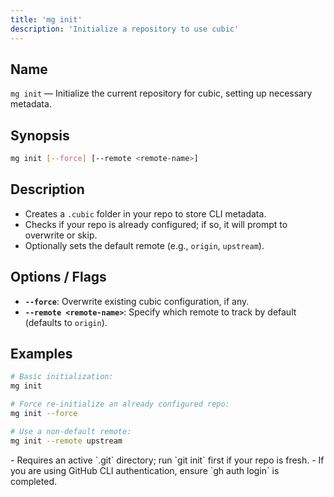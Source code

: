 ```yaml
---
title: 'mg init'
description: 'Initialize a repository to use cubic'
---
```


## Name

`mg init` — Initialize the current repository for cubic, setting up necessary metadata.

## Synopsis

```bash
mg init [--force] [--remote <remote-name>]
```

## Description

- Creates a `.cubic` folder in your repo to store CLI metadata.
- Checks if your repo is already configured; if so, it will prompt to overwrite or skip.
- Optionally sets the default remote (e.g., `origin`, `upstream`).

## Options / Flags

- **`--force`**: Overwrite existing cubic configuration, if any.
- **`--remote <remote-name>`**: Specify which remote to track by default (defaults to `origin`).

## Examples

```bash
# Basic initialization:
mg init

# Force re-initialize an already configured repo:
mg init --force

# Use a non-default remote:
mg init --remote upstream
```

<Note>
  - Requires an active `.git` directory; run `git init` first if your repo is
  fresh. - If you are using GitHub CLI authentication, ensure `gh auth login` is
  completed.
</Note>
